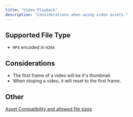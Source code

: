 ```yaml
---
title: "Video Playback"
description: "Considerations when using video assets."
---
```


## Supported File Type
- `MP4` encoded in `H264`

## Considerations
- The first frame of a video will be it's thumbnail.
- When stoping a video, it will reset to the first frame.

## Other
[Asset Compatibility and allowed file sizes](../../editor/assets)